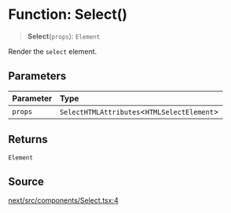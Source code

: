 # Function: Select()

> **Select**(`props`): `Element`

Render the `select` element.

## Parameters

| Parameter | Type |
| :------ | :------ |
| `props` | `SelectHTMLAttributes`\<`HTMLSelectElement`\> |

## Returns

`Element`

## Source

[next/src/components/Select.tsx:4](https://github.com/gpbl/react-day-picker/blob/86f49ff11/next/src/components/Select.tsx#L4)

